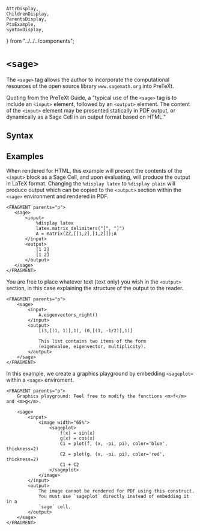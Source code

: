     AttrDisplay,
    ChildrenDisplay,
    ParentsDisplay,
    PtxExample,
    SyntaxDisplay,
} from "../../../components";

# `<sage>`

The `<sage>` tag allows the author to incorporate the computational resources of
the open source library `www.sagemath.org` into PreTeXt.

Quoting from the PreTeXt Guide, a "typical use of the `<sage>` tag is to 
include an `<input>` element, followed by an `<output>` element. The content of the `<input>` element may be presented statically in PDF output, or dynamically as a Sage Cell in an output format based on HTML."
## Syntax

<SyntaxDisplay name="sage" />

## Examples

When rendered for HTML, this example will present the contents of the `<input>`
block as a Sage Cell, and upon evaluating, will produce the output in LaTeX
format.  Changing the `%display latex` to `%display plain` will produce output
which can be copied to the `<output>` section within the `<sage>` environment and rendered in PDF.

 ```ptx-example
<FRAGMENT parents="p">
    <sage>
        <input>
            %display latex
            latex.matrix_delimiters("[", "]")
            A = matrix(ZZ,[[1,2],[1,2]]);A
        </input>
        <output>
            [1 2]
            [1 2]
        </output>
    </sage>
</FRAGMENT>
```   

You are free to place whatever text (text only) you wish in the `<output>`
section, in this case explaining the structure of the output to the
reader.

```ptx-example
<FRAGMENT parents="p">
    <sage>
        <input>
            A.eigenvectors_right()
        </input>
        <output>
            [(3,[(1, 1)],1), (0,[(1, -1/2)],1)]

            This list contains two items of the form
            (eigenvalue, eigenvector, multiplicity).
        </output>
    </sage>
</FRAGMENT>    
```

In this example, we create a graphics playground by embedding `<sageplot>`
within a `<sage>` enviroment.

```ptx-example
<FRAGMENT parents="p">
    Graphics playground: Feel free to modify the functions <m>f</m> and <m>g</m>.

    <sage>
        <input>
            <image width="65%">
                <sageplot>
                    f(x) = sin(x)
                    g(x) = cos(x)
                    C1 = plot(f, (x, -pi, pi), color='blue', thickness=2)
                    C2 = plot(g, (x, -pi, pi), color='red', thickness=2)
                    C1 + C2
                </sageplot>
            </image>
        </input>
        <output>
            The image cannot be rendered for PDF using this construct. 
            You must use `sageplot` directly instead of embedding it in a
            `sage` cell.
        </output>
    </sage>
</FRAGMENT>    
```
